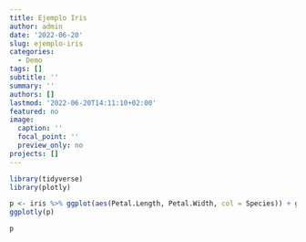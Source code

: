 ```yaml
---
title: Ejemplo Iris
author: admin
date: '2022-06-20'
slug: ejemplo-iris
categories:
  - Demo
tags: []
subtitle: ''
summary: ''
authors: []
lastmod: '2022-06-20T14:11:10+02:00'
featured: no
image:
  caption: ''
  focal_point: ''
  preview_only: no
projects: []
---
```


```r
library(tidyverse)
library(plotly)
```

```r
p <- iris %>% ggplot(aes(Petal.Length, Petal.Width, col = Species)) + geom_point()
ggplotly(p)
```

```r
p
```


